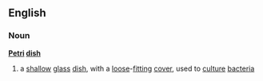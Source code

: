 ==English==
===Noun===
{{wikipedia}}
'''[[w:Julius Richard Petri|Petri]] [[dish]]'''
#a [[shallow]] [[glass]] [[dish]], with a [[loose]]-[[fitting]] [[cover]], used to [[culture]] [[bacteria]]